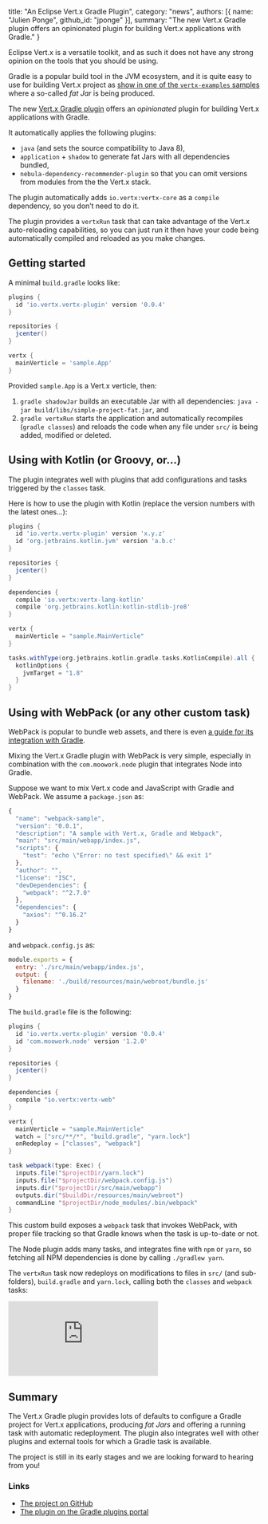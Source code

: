   title: "An Eclipse Vert.x Gradle Plugin",
  category: "news",
  authors: [{
    name: "Julien Ponge",
    github_id: "jponge"
  }],
  summary: "The new Vert.x Gradle plugin offers an opinionated plugin for building Vert.x applications with Gradle."
}

Eclipse Vert.x is a versatile toolkit, and as such it does not have any strong opinion on the tools that you should be using.

Gradle is a popular build tool in the JVM ecosystem, and it is quite easy to use for building Vert.x project as [show in one of the `vertx-examples` samples](https://github.com/vert-x3/vertx-examples/blob/master/gradle-verticles/gradle-verticle/build.gradle) where a so-called _fat Jar_ is being produced.

The new [Vert.x Gradle plugin](https://plugins.gradle.org/plugin/io.vertx.vertx-plugin) offers an _opinionated_ plugin for building Vert.x applications with Gradle.

It automatically applies the following plugins:

* `java` (and sets the source compatibility to Java 8),
* `application` + `shadow` to generate fat Jars with all dependencies bundled,
* `nebula-dependency-recommender-plugin` so that you can omit versions from modules from the the Vert.x stack.

The plugin automatically adds `io.vertx:vertx-core` as a `compile` dependency, so you don’t need to do it.

The plugin provides a `vertxRun` task that can take advantage of the Vert.x auto-reloading capabilities, so you can just run it then have your code being automatically compiled and reloaded as you make changes.

## Getting started

A minimal `build.gradle` looks like:

```groovy
plugins {
  id 'io.vertx.vertx-plugin' version '0.0.4'
}

repositories {
  jcenter()
}

vertx {
  mainVerticle = 'sample.App'
}
```

Provided `sample.App` is a Vert.x verticle, then:

1. `gradle shadowJar` builds an executable Jar with all dependencies: `java -jar build/libs/simple-project-fat.jar`, and
2. `gradle vertxRun` starts the application and automatically recompiles (`gradle classes`) and reloads the code when any file under `src/` is being added, modified or deleted.

## Using with Kotlin (or Groovy, or...)

The plugin integrates well with plugins that add configurations and tasks triggered by the `classes` task.

Here is how to use the plugin with Kotlin (replace the version numbers with the latest ones...):

```groovy
plugins {
  id 'io.vertx.vertx-plugin' version 'x.y.z'
  id 'org.jetbrains.kotlin.jvm' version 'a.b.c'
}

repositories {
  jcenter()
}

dependencies {
  compile 'io.vertx:vertx-lang-kotlin'
  compile 'org.jetbrains.kotlin:kotlin-stdlib-jre8'
}

vertx {
  mainVerticle = "sample.MainVerticle"
}

tasks.withType(org.jetbrains.kotlin.gradle.tasks.KotlinCompile).all {
  kotlinOptions {
    jvmTarget = "1.8"
  }
}
```

## Using with WebPack (or any other custom task)

WebPack is popular to bundle web assets, and there is even [a guide for its integration with Gradle](https://guides.gradle.org/running-webpack-with-gradle/).

Mixing the Vert.x Gradle plugin with WebPack is very simple, especially in combination with the `com.moowork.node` plugin that integrates Node into Gradle.

Suppose we want to mix Vert.x code and JavaScript with Gradle and WebPack.
We assume a `package.json` as:

```javascript
{
  "name": "webpack-sample",
  "version": "0.0.1",
  "description": "A sample with Vert.x, Gradle and Webpack",
  "main": "src/main/webapp/index.js",
  "scripts": {
    "test": "echo \"Error: no test specified\" && exit 1"
  },
  "author": "",
  "license": "ISC",
  "devDependencies": {
    "webpack": "^2.7.0"
  },
  "dependencies": {
    "axios": "^0.16.2"
  }
}
```

and `webpack.config.js` as:

```javascript
module.exports = {
  entry: './src/main/webapp/index.js',
  output: {
    filename: './build/resources/main/webroot/bundle.js'
  }
}
```

The `build.gradle` file is the following:

```groovy
plugins {
  id 'io.vertx.vertx-plugin' version '0.0.4'
  id 'com.moowork.node' version '1.2.0'
}

repositories {
  jcenter()
}

dependencies {
  compile "io.vertx:vertx-web"
}

vertx {
  mainVerticle = "sample.MainVerticle"
  watch = ["src/**/*", "build.gradle", "yarn.lock"]
  onRedeploy = ["classes", "webpack"]
}

task webpack(type: Exec) {
  inputs.file("$projectDir/yarn.lock")
  inputs.file("$projectDir/webpack.config.js")
  inputs.dir("$projectDir/src/main/webapp")
  outputs.dir("$buildDir/resources/main/webroot")
  commandLine "$projectDir/node_modules/.bin/webpack"
}
```

This custom build exposes a `webpack` task that invokes WebPack, with proper file tracking so that Gradle knows when the task is up-to-date or not.

The Node plugin adds many tasks, and integrates fine with `npm` or `yarn`, so fetching all NPM dependencies is done by calling `./gradlew yarn`.

The `vertxRun` task now redeploys on modifications to files in `src/` (and sub-folders), `build.gradle` and `yarn.lock`, calling both the `classes` and `webpack` tasks:

<div className="youtube-embed">
<iframe src="https://www.youtube.com/embed/OGy-1w8Z6Dc?rel=0" frameBorder="0" allowFullScreen></iframe>
</div>

## Summary

The Vert.x Gradle plugin provides lots of defaults to configure a Gradle project for Vert.x applications, producing _fat Jars_ and offering a running task with automatic redeployment.
The plugin also integrates well with other plugins and external tools for which a Gradle task is available.

The project is still in its early stages and we are looking forward to hearing from you!

### Links

* [The project on GitHub](https://github.com/jponge/vertx-gradle-plugin)
* [The plugin on the Gradle plugins portal](https://plugins.gradle.org/plugin/io.vertx.vertx-plugin)
